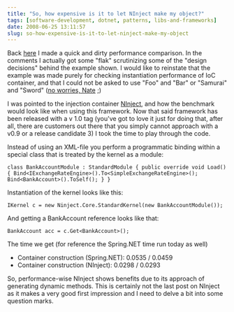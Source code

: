 ```yaml
---
title: "So, how expensive is it to let NInject make my object?"
tags: [software-development, dotnet, patterns, libs-and-frameworks]
date: 2008-06-25 13:11:57
slug: so-how-expensive-is-it-to-let-ninject-make-my-object
---
```


Back [here](http://realfiction.net/go/143) I made a quick and dirty performance comparison. In the comments I actually got some "flak" scrutinizing some of the "design decisions" behind the example shown. I would like to reinstate that the example was made purely for checking instantiation performance of IoC container, and that I could not be asked to use "Foo" and "Bar" or "Samurai" and "Sword" ([no worries, Nate](http://dojo.ninject.org/wiki/display/NINJECT/Dependency+Injection+With+Ninject) ;)

I was pointed to the injection container [NInject](http://ninject.org/), and how the benchmark would look like when using this framework. Now that said framework has been released with a v 1.0 tag (you've got to love it just for doing that, after all, there are customers out there that you simply cannot approach with a v0.9 or a release candidate 3) I took the time to play through the code.

Instead of using an XML-file you perform a programmatic binding within a special class that is treated by the kernel as a module:

`
  class BankAccountModule : StandardModule
  {
    public override void Load()
    {
      Bind<IExchangeRateEngine>().To<SimpleExchangeRateEngine>();
      Bind<BankAccount>().ToSelf();
    }
  }
`

Instantiation of the kernel looks like this:

`
IKernel c = new Ninject.Core.StandardKernel(new BankAccountModule());
`

And getting a BankAccount reference looks like that:

`
BankAccount acc = c.Get<BankAccount>();
`

The time we get (for reference the Spring.NET time run today as well)

*   Container construction (Spring.NET): 0.0535 / 0.0459
*   Container construction (NInject): 0.0298 / 0.0293

So, performance-wise NInject shows benefits due to its approach of generating dynamic methods. This is certainly not the last post on NInject as it makes a very good first impression and I need to delve a bit into some question marks.